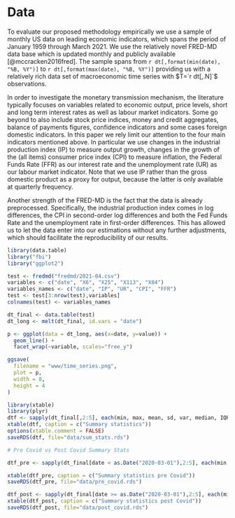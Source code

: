 # Data {#data}

To evaluate our proposed methodology empirically we use a sample of monthly US data on leading economic indicators, which spans the period of January 1959 through March 2021. We use the relatively novel FRED-MD data base which is updated monthly and publicly available [@mccracken2016fred]. The sample spans from `r dt[,format(min(date), "%B, %Y")]` to `r dt[,format(max(date), "%B, %Y")]` providing us with a relatively rich data set of macroeconomic time series with $T=`r dt[,.N]`$ observations.

In order to investigate the monetary transmission mechanism, the literature typically focuses on variables related to economic output, price levels, short and long term interest rates as well as labour market indicators. Some go beyond to also include stock price indices, money and credit aggregates, balance of payments figures, confidence indicators and some cases foreign domestic indicators. In this paper we rely limit our attention to the four main indicators mentioned above. In particular we use changes in the industrial production index (IP) to measure output growth, changes in the growth of the (all items) consumer price index (CPI) to measure inflation, the Federal Funds Rate (FFR) as our interest rate and the unemployment rate (UR) as our labour market indicator. Note that we use IP rather than the gross domestic product as a proxy for output, because the latter is only available at quarterly frequency. 

Another strength of the FRED-MD is the fact that the data is already preprocessed. Specifically, the industrial production index comes in log differences, the CPI in second-order log differences and both the Fed Funds Rate and the unemployment rate in first-order differences. This has allowed us to let the data enter into our estimations without any further adjustments, which should facilitate the reproducibility of our results.

```r
library(data.table)
library("fbi")
library("ggplot2")

test <- fredmd("fredmd/2021-04.csv")
variables <- c("date", "X6", "X25", "X113", "X84")
variables_names <- c("date", "IP", "UR", "CPI", "FFR")
test <- test[3:nrow(test),variables]
colnames(test) <- variables_names

dt_final <- data.table(test)
dt_long <- melt(dt_final, id.vars = "date")

p <- ggplot(data = dt_long, aes(x=date, y=value)) +
  geom_line() +
  facet_wrap(~variable, scales="free_y")

ggsave(
  filename = "www/time_series.png", 
  plot = p,
  width = 8,
  height = 4
)
```


```r
library(xtable)
library(plyr)
dtf <- sapply(dt_final[,2:5], each(min, max, mean, sd, var, median, IQR))
xtable(dtf, caption = c("Summary statistics"))
options(xtable.comment = FALSE)
saveRDS(dtf, file="data/sum_stats.rds")
```


```r
# Pre Covid vs Post Covid Summary Stats

dtf_pre <- sapply(dt_final[date < as.Date("2020-03-01"),2:5], each(min, max, mean, sd, var, median, IQR))

xtable(dtf_pre, caption = c("Summary statistics pre Covid"))
saveRDS(dtf_pre, file="data/pre_covid.rds")
```

```r
dtf_post <- sapply(dt_final[date >= as.Date("2020-03-01"),2:5], each(min, max, mean, sd, var, median, IQR))
xtable(dtf_post, caption = c("Summary statistics post Covid"))
saveRDS(dtf_post, file="data/post_covid.rds")
```

